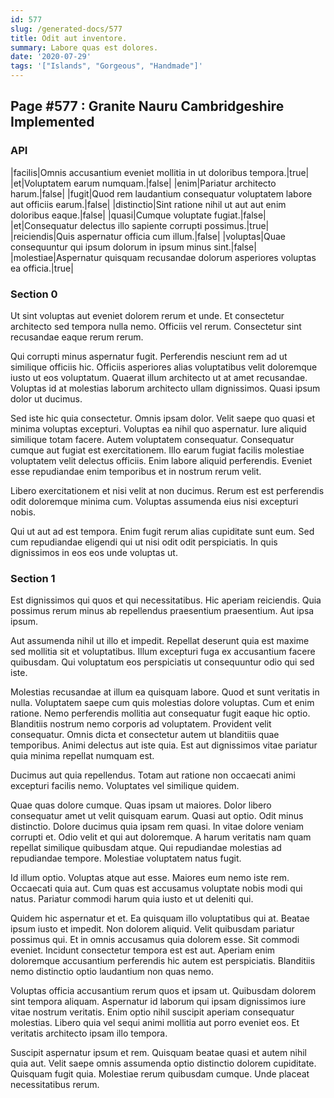```yaml
---
id: 577
slug: /generated-docs/577
title: Odit aut inventore.
summary: Labore quas est dolores.
date: '2020-07-29'
tags: '["Islands", "Gorgeous", "Handmade"]'
---
```

## Page #577 : Granite Nauru Cambridgeshire Implemented

### API

|facilis|Omnis accusantium eveniet mollitia in ut doloribus tempora.|true|
|et|Voluptatem earum numquam.|false|
|enim|Pariatur architecto harum.|false|
|fugit|Quod rem laudantium consequatur voluptatem labore aut officiis earum.|false|
|distinctio|Sint ratione nihil ut aut aut enim doloribus eaque.|false|
|quasi|Cumque voluptate fugiat.|false|
|et|Consequatur delectus illo sapiente corrupti possimus.|true|
|reiciendis|Quis aspernatur officia cum illum.|false|
|voluptas|Quae consequuntur qui ipsum dolorum in ipsum minus sint.|false|
|molestiae|Aspernatur quisquam recusandae dolorum asperiores voluptas ea officia.|true|




### Section 0
Ut sint voluptas aut eveniet dolorem rerum et unde. Et consectetur architecto sed tempora nulla nemo. Officiis vel rerum. Consectetur sint recusandae eaque rerum rerum.
 Qui corrupti minus aspernatur fugit. Perferendis nesciunt rem ad ut similique officiis hic. Officiis asperiores alias voluptatibus velit doloremque iusto ut eos voluptatum. Quaerat illum architecto ut at amet recusandae. Voluptas id at molestias laborum architecto ullam dignissimos. Quasi ipsum dolor ut ducimus.
 Sed iste hic quia consectetur. Omnis ipsam dolor. Velit saepe quo quasi et minima voluptas excepturi. Voluptas ea nihil quo aspernatur. Iure aliquid similique totam facere.
Autem voluptatem consequatur. Consequatur cumque aut fugiat est exercitationem. Illo earum fugiat facilis molestiae voluptatem velit delectus officiis. Enim labore aliquid perferendis. Eveniet esse repudiandae enim temporibus et in nostrum rerum velit.
 Libero exercitationem et nisi velit at non ducimus. Rerum est est perferendis odit doloremque minima cum. Voluptas assumenda eius nisi excepturi nobis.
 Qui ut aut ad est tempora. Enim fugit rerum alias cupiditate sunt eum. Sed cum repudiandae eligendi qui ut nisi odit odit perspiciatis. In quis dignissimos in eos eos unde voluptas ut.
### Section 1
Est dignissimos qui quos et qui necessitatibus. Hic aperiam reiciendis. Quia possimus rerum minus ab repellendus praesentium praesentium. Aut ipsa ipsum.
 Aut assumenda nihil ut illo et impedit. Repellat deserunt quia est maxime sed mollitia sit et voluptatibus. Illum excepturi fuga ex accusantium facere quibusdam. Qui voluptatum eos perspiciatis ut consequuntur odio qui sed iste.
 Molestias recusandae at illum ea quisquam labore. Quod et sunt veritatis in nulla. Voluptatem saepe cum quis molestias dolore voluptas. Cum et enim ratione. Nemo perferendis mollitia aut consequatur fugit eaque hic optio.
Blanditiis nostrum nemo corporis ad voluptatem. Provident velit consequatur. Omnis dicta et consectetur autem ut blanditiis quae temporibus. Animi delectus aut iste quia. Est aut dignissimos vitae pariatur quia minima repellat numquam est.
 Ducimus aut quia repellendus. Totam aut ratione non occaecati animi excepturi facilis nemo. Voluptates vel similique quidem.
 Quae quas dolore cumque. Quas ipsam ut maiores. Dolor libero consequatur amet ut velit quisquam earum. Quasi aut optio. Odit minus distinctio. Dolore ducimus quia ipsam rem quasi.
In vitae dolore veniam corrupti et. Odio velit et qui aut doloremque. A harum veritatis nam quam repellat similique quibusdam atque. Qui repudiandae molestias ad repudiandae tempore. Molestiae voluptatem natus fugit.
 Id illum optio. Voluptas atque aut esse. Maiores eum nemo iste rem. Occaecati quia aut. Cum quas est accusamus voluptate nobis modi qui natus. Pariatur commodi harum quia iusto et ut deleniti qui.
 Quidem hic aspernatur et et. Ea quisquam illo voluptatibus qui at. Beatae ipsum iusto et impedit. Non dolorem aliquid. Velit quibusdam pariatur possimus qui.
Et in omnis accusamus quia dolorem esse. Sit commodi eveniet. Incidunt consectetur tempora est est aut. Aperiam enim doloremque accusantium perferendis hic autem est perspiciatis. Blanditiis nemo distinctio optio laudantium non quas nemo.
 Voluptas officia accusantium rerum quos et ipsam ut. Quibusdam dolorem sint tempora aliquam. Aspernatur id laborum qui ipsam dignissimos iure vitae nostrum veritatis. Enim optio nihil suscipit aperiam consequatur molestias. Libero quia vel sequi animi mollitia aut porro eveniet eos. Et veritatis architecto ipsam illo tempora.
 Suscipit aspernatur ipsum et rem. Quisquam beatae quasi et autem nihil quia aut. Velit saepe omnis assumenda optio distinctio dolorem cupiditate. Quisquam fugit quia. Molestiae rerum quibusdam cumque. Unde placeat necessitatibus rerum.
